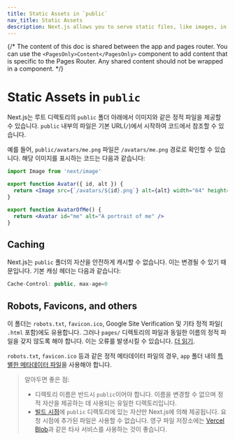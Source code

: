 ```yaml
---
title: Static Assets in `public`
nav_title: Static Assets
description: Next.js allows you to serve static files, like images, in the public directory. You can learn how it works here.
---
```


{/* The content of this doc is shared between the app and pages router. You can use the `<PagesOnly>Content</PagesOnly>` component to add content that is specific to the Pages Router. Any shared content should not be wrapped in a component. */}

# Static Assets in `public`

Next.js는 루트 디렉토리의 `public` 폴더 아래에서 이미지와 같은 정적 파일을 제공할 수 있습니다. `public` 내부의 파일은 기본 URL(`/`)에서 시작하여 코드에서 참조할 수 있습니다.

예를 들어, `public/avatars/me.png` 파일은 `/avatars/me.png` 경로로 확인할 수 있습니다. 해당 이미지를 표시하는 코드는 다음과 같습니다:

```jsx filename="avatar.js"
import Image from 'next/image'

export function Avatar({ id, alt }) {
  return <Image src={`/avatars/${id}.png`} alt={alt} width="64" height="64" />
}

export function AvatarOfMe() {
  return <Avatar id="me" alt="A portrait of me" />
}
```

## Caching

Next.js는 `public` 폴더의 자산을 안전하게 캐시할 수 없습니다. 이는 변경될 수 있기 때문입니다. 기본 캐싱 헤더는 다음과 같습니다:

```jsx
Cache-Control: public, max-age=0
```

## Robots, Favicons, and others

<PagesOnly>

이 폴더는 `robots.txt`, `favicon.ico`, Google Site Verification 및 기타 정적 파일( `.html` 포함)에도 유용합니다. 그러나 `pages/` 디렉토리의 파일과 동일한 이름의 정적 파일을 갖지 않도록 해야 합니다. 이는 오류를 발생시킬 수 있습니다. [더 읽기](/docs/messages/conflicting-public-file-page).

</PagesOnly>

<AppOnly>

`robots.txt`, `favicon.ico` 등과 같은 정적 메타데이터 파일의 경우, `app` 폴더 내의 [특별한 메타데이터 파일](/docs/app/api-reference/file-conventions/metadata)을 사용해야 합니다.

</AppOnly>

> 알아두면 좋은 점:
>
> - 디렉토리 이름은 반드시 `public`이어야 합니다. 이름을 변경할 수 없으며 정적 자산을 제공하는 데 사용되는 유일한 디렉토리입니다.
> - [빌드 시점](/docs/app/api-reference/next-cli#build)에 `public` 디렉토리에 있는 자산만 Next.js에 의해 제공됩니다. 요청 시점에 추가된 파일은 사용할 수 없습니다. 영구 파일 저장소에는 [Vercel Blob](https://vercel.com/docs/storage/vercel-blob?utm_source=next-site&utm_medium=docs&utm_campaign=next-website)과 같은 타사 서비스를 사용하는 것이 좋습니다.
